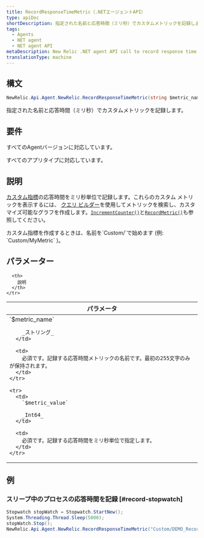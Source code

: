 ```yaml
---
title: RecordResponseTimeMetric（.NETエージェントAPI）
type: apiDoc
shortDescription: 指定された名前と応答時間（ミリ秒）でカスタムメトリックを記録します。
tags:
  - Agents
  - NET agent
  - NET agent API
metaDescription: New Relic .NET agent API call to record response time as custom metric timeslice data.
translationType: machine
---
```


## 構文

```cs
NewRelic.Api.Agent.NewRelic.RecordResponseTimeMetric(string $metric_name, Int64 $metric_value)
```

指定された名前と応答時間（ミリ秒）でカスタムメトリックを記録します。

## 要件

すべてのAgentバージョンに対応しています。

すべてのアプリタイプに対応しています。

## 説明

[カスタム指標](/docs/agents/manage-apm-agents/agent-metrics/custom-metrics)の応答時間をミリ秒単位で記録します。これらのカスタム メトリックを表示するには、 [クエリ ビルダー](/docs/query-your-data/explore-query-data/query-builder/use-advanced-nrql-mode-specify-data)を使用してメトリックを検索し、カスタマイズ可能なグラフを作成します。[`IncrementCounter()`](/docs/agents/net-agent/net-agent-api/incrementcounter-net-agent)と[`RecordMetric()`](/docs/agents/net-agent/net-agent-api/recordmetric-net-agent)も参照してください。

<Callout variant="important">
  カスタム指標を作成するときは、名前を`Custom/`で始めます (例: `Custom/MyMetric` )。
</Callout>

## パラメーター

<table>
  <thead>
    <tr>
      <th width="25%">
        パラメータ
      </th>

      <th>
        説明
      </th>
    </tr>
  </thead>

  <tbody>
    <tr>
      <td>
        `$metric_name`

        _ストリング_
      </td>

      <td>
        必須です。記録する応答時間メトリックの名前です。最初の255文字のみが保持されます。
      </td>
    </tr>

    <tr>
      <td>
        `$metric_value`

        _Int64_
      </td>

      <td>
        必須です。記録する応答時間をミリ秒単位で指定します。
      </td>
    </tr>
  </tbody>
</table>

## 例

### スリープ中のプロセスの応答時間を記録 [#record-stopwatch]

```cs
Stopwatch stopWatch = Stopwatch.StartNew();
System.Threading.Thread.Sleep(5000);
stopWatch.Stop();
NewRelic.Api.Agent.NewRelic.RecordResponseTimeMetric("Custom/DEMO_Record_Response_Time_Metric", stopWatch.ElapsedMilliseconds);
```
